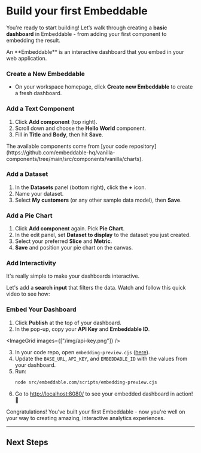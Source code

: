 
# Build your first Embeddable

You're ready to start building! Let’s walk through creating a **basic dashboard** in Embeddable - from adding your first component to embedding the result.

<Callout emoji="💡">
  An **Embeddable** is an interactive dashboard that you embed in your web application.
</Callout>

<Steps>

### **Create a New Embeddable**
- On your workspace homepage, click **Create new Embeddable** to create a fresh dashboard.

### **Add a Text Component**
1. Click **Add component** (top right).
2. Scroll down and choose the **Hello World** component.
3. Fill in **Title** and **Body**, then hit **Save**.

<VideoComponent
    src="/video/add-text-component.mp4"
    width="1250"
    height="872"
/>

<Callout emoji="💡">
  The available components come from [your code repository](https://github.com/embeddable-hq/vanilla-components/tree/main/src/components/vanilla/charts).
</Callout>

### **Add a Dataset**
1. In the **Datasets** panel (bottom right), click the **+** icon.
2. Name your dataset.
3. Select **My customers** (or any other sample data model), then **Save**.

<VideoComponent
    src="/video/add-dataset.mp4"
    width="1250"
    height="872"
/>

### **Add a Pie Chart**
1. Click **Add component** again. Pick **Pie Chart**.
2. In the edit panel, set **Dataset to display** to the dataset you just created.
3. Select your preferred **Slice** and **Metric**.
4. **Save** and position your pie chart on the canvas.

<VideoComponent
    src="/video/add-pie-chart.mp4"
    width="1250"
    height="872"
/>

### **Add Interactivity**

It's really simple to make your dashboards interactive. 

Let's add a **search input** that filters the data. Watch and follow this quick video to see how:

<ExternalVideo src="https://www.loom.com/embed/041f9947644245d5bed940a2d46bc6ca?sid=b3d41e99-9f69-440c-8e93-4174e95c0f60"/>

### **Embed Your Dashboard**
1. Click **Publish** at the top of your dashboard.
2. In the pop-up, copy your **API Key** and **Embeddable ID**.

<ImageGrid images={["/img/api-key.png"]} />

3. In your code repo, open `embedding-preview.cjs` ([here](https://github.com/embeddable-hq/vanilla-components/blob/main/src/scripts/embedding-preview.cjs)).  
4. Update the `BASE_URL`, `API_KEY`, and `EMBEDDABLE_ID` with the values from your dashboard.  
5. Run:
   ```bash
   node src/embeddable.com/scripts/embedding-preview.cjs
   ```
6. Go to [http://localhost:8080/](http://localhost:8080/) to see your embedded dashboard in action! 🤩

</Steps>

Congratulations! You've built your first Embeddable - now you're well on your way to creating amazing, interactive analytics experiences.

---

## Next Steps

<CardGrid>
  <LinkCard title="Complete the homework challenge" href="/getting-started/first-component" icon=""/> 
</CardGrid>

